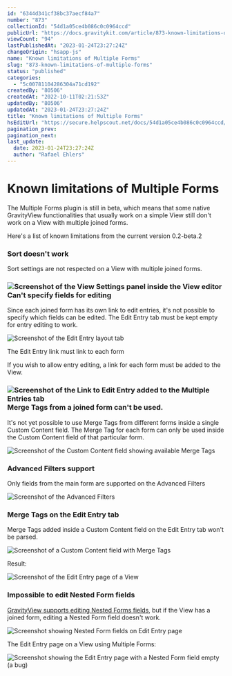 ```yaml
---
id: "6344d341cf38bc37aecf84a7"
number: "873"
collectionId: "54d1a05ce4b086c0c0964ccd"
publicUrl: "https://docs.gravitykit.com/article/873-known-limitations-of-multiple-forms"
viewCount: "94"
lastPublishedAt: "2023-01-24T23:27:24Z"
changeOrigin: "hsapp-js"
name: "Known limitations of Multiple Forms"
slug: "873-known-limitations-of-multiple-forms"
status: "published"
categories: 
  - "5c00781104286304a71cd192"
createdBy: "80506"
createdAt: "2022-10-11T02:21:53Z"
updatedBy: "80506"
updatedAt: "2023-01-24T23:27:24Z"
title: "Known limitations of Multiple Forms"
hsEditUrl: "https://secure.helpscout.net/docs/54d1a05ce4b086c0c0964ccd/article/6344d341cf38bc37aecf84a7"
pagination_prev: 
pagination_next: 
last_update:
  date: 2023-01-24T23:27:24Z
  author: "Rafael Ehlers"
---
```


# Known limitations of Multiple Forms

The Multiple Forms plugin is still in beta, which means that some native GravityView functionalities that usually work on a simple View still don't work on a View with multiple joined forms.

Here's a list of known limitations from the current version 0.2-beta.2

### Sort doesn't work

Sort settings are not respected on a View with multiple joined forms.

### ![Screenshot of the View Settings panel inside the View editor](https://s3.amazonaws.com/helpscout.net/docs/assets/54c58489e4b051242988532c/images/6359af043b533e0f9677d9b9/file-0XF3Lj1CG6.png)Can't specify fields for editing

Since each joined form has its own link to edit entries, it's not possible to specify which fields can be edited. The Edit Entry tab must be kept empty for entry editing to work.

![Screenshot of the Edit Entry layout tab](https://s3.amazonaws.com/helpscout.net/docs/assets/54c58489e4b051242988532c/images/6359af8773d6a22819f06ba3/file-FWQqpRtIeC.png)

The Edit Entry link must link to each form 

If you wish to allow entry editing, a link for each form must be added to the View.

### ![Screenshot of the Link to Edit Entry added to the Multiple Entries tab](https://s3.amazonaws.com/helpscout.net/docs/assets/54c58489e4b051242988532c/images/6359b0139171a91e374a4894/file-6o3Faxvq61.png)Merge Tags from a joined form can't be used.

It's not yet possible to use Merge Tags from different forms inside a single Custom Content field. The Merge Tag for each form can only be used inside the Custom Content field of that particular form.

![Screenshot of the Custom Content field showing available Merge Tags](https://s3.amazonaws.com/helpscout.net/docs/assets/54c58489e4b051242988532c/images/6359b1219171a91e374a4897/file-BNiUpWJFNj.png)

### Advanced Filters support

Only fields from the main form are supported on the Advanced Filters

![Screenshot of the Advanced Filters](https://s3.amazonaws.com/helpscout.net/docs/assets/54c58489e4b051242988532c/images/6359b17a2a22cc147576d358/file-GTBhATOJvC.png)

### Merge Tags on the Edit Entry tab

Merge Tags added inside a Custom Content field on the Edit Entry tab won't be parsed.

![Screenshot of a Custom Content field with Merge Tags](https://s3.amazonaws.com/helpscout.net/docs/assets/54c58489e4b051242988532c/images/63b7acefd0b6de7e3be2a738/file-Ha74aqr4cF.png)

Result:

![Screenshot of the Edit Entry page of a View](https://s3.amazonaws.com/helpscout.net/docs/assets/54c58489e4b051242988532c/images/63b7ad0af6d1fb09b86ce882/file-04Hiwg7epa.png)

### Impossible to edit Nested Form fields

[GravityView supports editing Nested Forms fields](https://docs.gravitykit.com/article/583-does-gravityview-support-gp-nested-forms-gravity-wiz-perk), but if the View has a joined form, editing a Nested Form field doesn't work.

![Screenshot showing Nested Form fields on Edit Entry page](https://s3.amazonaws.com/helpscout.net/docs/assets/54c58489e4b051242988532c/images/63d0691c7eb7a63c30e3f31d/file-ksTANIALfQ.png)

The Edit Entry page on a View using Multiple Forms:

![Screenshot showing the Edit Entry page with a Nested Form field empty (a bug)](https://s3.amazonaws.com/helpscout.net/docs/assets/54c58489e4b051242988532c/images/63d069427eb7a63c30e3f31f/file-snrIFTm42x.png)